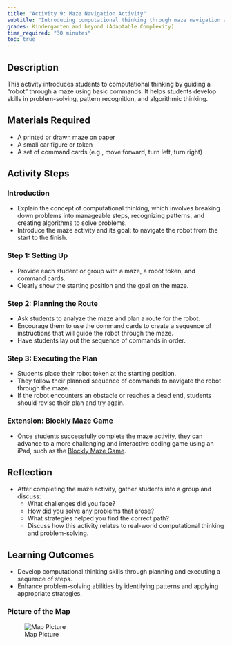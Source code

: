 ```yaml
---
title: "Activity 9: Maze Navigation Activity"
subtitle: "Introducing computational thinking through maze navigation and algorithmic planning."
grades: Kindergarten and beyond (Adaptable Complexity)
time_required: "30 minutes"
toc: true
---
```


## **Description**

This activity introduces students to computational thinking by guiding a "robot" through a maze using basic commands. It helps students develop skills in problem-solving, pattern recognition, and algorithmic thinking.

## **Materials Required**

- A printed or drawn maze on paper
- A small car figure or token
- A set of command cards (e.g., move forward, turn left, turn right)

## Activity Steps

### **Introduction**

- Explain the concept of computational thinking, which involves breaking down problems into manageable steps, recognizing patterns, and creating algorithms to solve problems.
- Introduce the maze activity and its goal: to navigate the robot from the start to the finish.

### **Step 1: Setting Up**

- Provide each student or group with a maze, a robot token, and command cards.
- Clearly show the starting position and the goal on the maze.

### **Step 2: Planning the Route**

- Ask students to analyze the maze and plan a route for the robot.
- Encourage them to use the command cards to create a sequence of instructions that will guide the robot through the maze.
- Have students lay out the sequence of commands in order.

### **Step 3: Executing the Plan**

- Students place their robot token at the starting position.
- They follow their planned sequence of commands to navigate the robot through the maze.
- If the robot encounters an obstacle or reaches a dead end, students should revise their plan and try again.

### **Extension: Blockly Maze Game**

- Once students successfully complete the maze activity, they can advance to a more challenging and interactive coding game using an iPad, such as the [Blockly Maze Game](https://blockly.games/maze?lang=en).

## **Reflection**

- After completing the maze activity, gather students into a group and discuss:
  - What challenges did you face?
  - How did you solve any problems that arose?
  - What strategies helped you find the correct path?
  - Discuss how this activity relates to real-world computational thinking and problem-solving.

## **Learning Outcomes**

- Develop computational thinking skills through planning and executing a sequence of steps.
- Enhance problem-solving abilities by identifying patterns and applying appropriate strategies.

### **Picture of the Map**

![Map Picture](/images/09activity.png)
